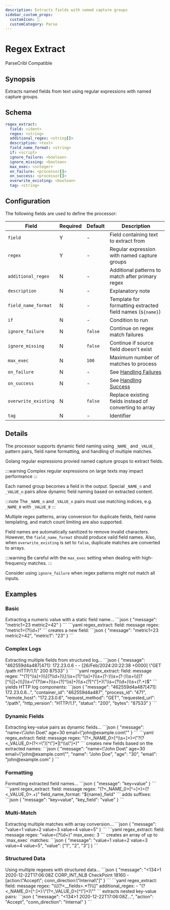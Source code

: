 ```yaml
---
description: Extracts fields with named capture groups
sidebar_custom_props:
  customIcon: 🧩
  customCategory: Parse
---
```


# Regex Extract

<span className="theme-doc-version-badge badge badge--primary">Parse</span><span className="theme-doc-version-badge badge badge--secondary">Cribl Compatible</span>

## Synopsis

Extracts named fields from text using regular expressions with named capture groups.

## Schema

```yaml {2-4}
regex_extract:
  field: <ident>
  regex: <string>
  additional_regex: <string[]>
  description: <text>
  field_name_format: <string>
  if: <script>
  ignore_failure: <boolean>
  ignore_missing: <boolean>
  max_exec: <integer>
  on_failure: <processor[]>
  on_success: <processor[]>
  overwrite_existing: <boolean>
  tag: <string>
```

## Configuration

The following fields are used to define the processor:

|Field|Required|Default|Description|
|---|---|---|---|
|`field`|Y|-|Field containing text to extract from|
|`regex`|Y|-|Regular expression with named capture groups|
|`additional_regex`|N|-|Additional patterns to match after primary regex|
|`description`|N|-|Explanatory note|
|`field_name_format`|N|-|Template for formatting extracted field names (`${name}`)|
|`if`|N|-|Condition to run|
|`ignore_failure`|N|`false`|Continue on regex match failures|
|`ignore_missing`|N|`false`|Continue if source field doesn't exist|
|`max_exec`|N|`100`|Maximum number of matches to process|
|`on_failure`|N|-|See [Handling Failures](../handling-failures.mdx)|
|`on_success`|N|-|See [Handling Success](../handling-success.mdx)|
|`overwrite_existing`|N|`false`|Replace existing fields instead of converting to array|
|`tag`|N|-|Identifier|

## Details

The processor supports dynamic field naming using `_NAME_` and `_VALUE_` pattern pairs, field name formatting, and handling of multiple matches.

Golang regular expressions provied named capture groups to extract fields.

:::warning
Complex regular expressions on large texts may impact performance
:::

Each named group becomes a field in the output. Special `_NAME_n` and `_VALUE_n` pairs allow dynamic field naming based on extracted content.

:::note
The `_NAME_n` and `_VALUE_n` pairs must use matching indices, e.g. `_NAME_0` with `_VALUE_0`
:::

Multiple regex patterns, array conversion for duplicate fields, field name templating, and match count limiting are also supported.

Field names are automatically sanitized to remove invalid characters. However, the `field_name_format` should produce valid field names. Also, when `overwrite_existing` is set to `false`, duplicate matches are converted to arrays.

:::warning
Be careful with the `max_exec` setting when dealing with high-frequency matches.
:::

Consider using `ignore_failure` when regex patterns might not match all inputs.

## Examples

### Basic

<ExampleGrid>
  <CommentCol>
    Extracting a numeric value with a static field name...
  </CommentCol>
  <CodeCol>
    ```json
    {
      "message": "metric1=23 metric2=42"
    }
    ```
    ```yaml
    regex_extract:
      field: message
      regex: "metric1=(?<metric1>\\d+)"
    ```
  </CodeCol>
  <CommentCol>
    creates a new field:
  </CommentCol>
  <CodeCol>
    ```json
    {
      "message": "metric1=23 metric2=42",
      "metric1": "23"
    }
    ```
  </CodeCol>
</ExampleGrid>

### Complex Logs

<ExampleGrid>
  <CommentCol>
    Extracting multiple fields from structured log...
  </CommentCol>
  <CodeCol>
    ```json
    {
      "message": "462559d4a487[471]: 172.23.0.6 - - [26/Feb/2024:20:22:38 +0000] \"GET /path HTTP/1.1\" 200 87533"
    }
    ```
    ```yaml
    regex_extract:
      field: message
      regex: "^(?<container_id>[^\\s]+)\\[(?<process_id>\\d+)\\]:\\s+(?<remote_host>[^\\s]+)\\s+(?<remote_user>-)\\s+(?<auth_user>-)\\s+\\[(?<timestamp>[^\\]]+)\\]\\s+\"(?<request_method>\\w+)\\s+(?<requested_url>[^\\s]+)\\s+(?<http_version>[^\"]+)\"\\s+(?<status>\\d+)\\s+(?<bytes>.+)$"
    ```
  </CodeCol>
  <CommentCol>
    yields HTTP log components:
  </CommentCol>
  <CodeCol>
    ```json
    {
      "message": "462559d4a487[471]: 172.23.0.6...",
      "container_id": "462559d4a487",
      "process_id": "471",
      "remote_host": "172.23.0.6",
      "request_method": "GET",
      "requested_url": "/path",
      "http_version": "HTTP/1.1",
      "status": "200",
      "bytes": "87533"
    }
    ```
  </CodeCol>
</ExampleGrid>

### Dynamic Fields

<ExampleGrid>
  <CommentCol>
    Extracting key-value pairs as dynamic fields...
  </CommentCol>
  <CodeCol>
    ```json
    {
      "message": "name=\"John Doe\" age=30 email=\"john@example.com\""
    }
    ```
    ```yaml
    regex_extract:
      field: message
      regex: "(?<_NAME_0>[^\\s=]+)=\"?(?<_VALUE_0>(?<=\")[^\"]*|[^\\s\"]+)"
    ```
  </CodeCol>
  <CommentCol>
    creates new fields based on the extracted names:
  </CommentCol>
  <CodeCol>
    ```json
    {
      "message": "name=\"John Doe\" age=30 email=\"john@example.com\"",
      "name": "John Doe",
      "age": "30",
      "email": "john@example.com"
    }
    ```
  </CodeCol>
</ExampleGrid>

### Formatting

<ExampleGrid>
  <CommentCol>
    Formatting extracted field names...
  </CommentCol>
  <CodeCol>
    ```json
    {
      "message": "key=value"
    }
    ```
    ```yaml
    regex_extract:
      field: message
      regex: "(?<_NAME_0>[^=]+)=(?<_VALUE_0>.+)"
      field_name_format: "${name}_field"
    ```
  </CodeCol>
  <CommentCol>
    adds suffixes:
  </CommentCol>
  <CodeCol>
    ```json
    {
      "message": "key=value",
      "key_field": "value"
    }
    ```
  </CodeCol>
</ExampleGrid>

### Multi-Match

<ExampleGrid>
  <CommentCol>
    Extracting multiple matches with array conversion...
  </CommentCol>
  <CodeCol>
    ```json
    {
      "message": "value=1 value=2 value=3 value=4 value=5"
    }
    ```
    ```yaml
    regex_extract:
      field: message
      regex: "value=(?<value>\\d+)"
      max_exec: 3
    ```
  </CodeCol>
  <CommentCol>
    creates an array of up to `max_exec` matches:
  </CommentCol>
  <CodeCol>
    ```json
    {
      "message": "value=1 value=2 value=3 value=4 value=5",
      "value": ["1", "2", "3"]
    }
    ```
  </CodeCol>
</ExampleGrid>

### Structured Data

<ExampleGrid>
  <CommentCol>
    Using multiple regexes with structured data...
  </CommentCol>
  <CodeCol>
    ```json
    {
      "message": "<134>1 2020-12-22T17:06:08Z CORP_INT_NLB CheckPoint 18160 - [action:\"Accept\"; conn_direction:\"Internal\"]"
    }
    ```
    ```yaml
    regex_extract:
      field: message
      regex: "\\[(?<__fields>.*?)\\]"
      additional_regex:
        - "(?<_NAME_0>[^:]+):\"(?<_VALUE_0>[^\"]+)\""
    ```
  </CodeCol>
  <CommentCol>
    extracts nested key-value pairs:
  </CommentCol>
  <CodeCol>
    ```json
    {
      "message": "<134>1 2020-12-22T17:06:08Z...",
      "action": "Accept",
      "conn_direction": "Internal"
    }
    ```
  </CodeCol>
</ExampleGrid>
